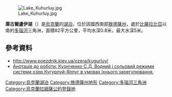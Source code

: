 [[Image:Lake_Kuhurluy.jpg|right]]

{{coord|45|18|N|28|40|E|scale:100000_region:UA_type:waterbody|display=title}}

'''庫古爾盧伊湖'''（{{lang-uk|Кугурлуй}}）是[[烏克蘭|烏克蘭]]的[[湖泊|湖泊]]，位於該國西南部[[敖德薩州|敖德薩州]]，處於[[比薩拉比亞|比薩拉比亞]]以南的[[多瑙河|多瑙河]]三角洲，面積82平方公里，平均水深0.8米，最大水深5米。

==參考資料==
* http://www.poezdnik.kiev.ua/ozera/kugurluy/ {{Wayback|url=http://www.poezdnik.kiev.ua/ozera/kugurluy/ |date=20110831092143 }}
* [http://www.dlib.com.ua/vodnyi-i-solovyi-rezhymy-systemy-ozer-kuhurluj-i-jalpuh-v-umovakh-yikhnoho.html Анотація до роботи: Кузніченко С.Д. Водний і сольовий режими системи озер Кугурлуй-Ялпуг в умовах їхнього зарегулювання. {{ref-uk}}]

{{DEFAULTSORT:Кугурлуй}}
[[Category:烏克蘭湖泊|Category:烏克蘭湖泊]]
[[Category:敖德薩州地形|Category:敖德薩州地形]]
[[Category:多瑙河三角洲|Category:多瑙河三角洲]]
[[Category:烏克蘭拉姆薩公約登錄地|Category:烏克蘭拉姆薩公約登錄地]]

{{Odessa-geo-stub}}